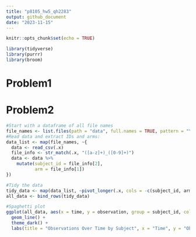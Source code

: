```yaml
---
title: "p8105_hw5_qh2283"
output: github_document
date: "2023-11-15"
---
```


```r
knitr::opts_chunk$set(echo = TRUE)
```


```r
library(tidyverse)
library(purrr)
library(broom)
```

# Problem1

# Problem2

```r
#Start with a dataframe of all file names
file_names <- list.files(path = "data", full.names = TRUE, pattern = "\\.csv$")
#Read data and extract IDs and arms:
data_list <- map(file_names, ~{
  data <- read_csv(.x)
  file_info <- str_match(.x, "([a-z]+)_([0-9]+)") 
  data <- data %>% 
    mutate(subject_id = file_info[2],
           arm = file_info[1])
})

#Tidy the data
tidy_data <- map(data_list, ~pivot_longer(.x, cols = -c(subject_id, arm), names_to = "time", values_to = "observation"))
all_data <- bind_rows(tidy_data)

#Spaghetti plot
ggplot(all_data, aes(x = time, y = observation, group = subject_id, color = arm)) +
  geom_line() +
  theme_dark() +
  labs(title = "Observations Over Time by Subject", x = "Time", y = "Observation")

```

